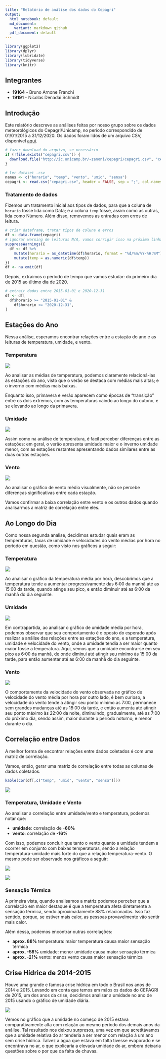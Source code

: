 ```yaml
---
title: "Relatório de análise dos dados do Cepagri"
output:
  html_notebook: default
  md_document:
    variant: markdown_github
  pdf_document: default
---
```


```r
library(ggplot2)
library(dplyr)
library(lubridate)
library(tidyverse)
library(knitr)
```

## Integrantes

* **19164** - Bruno Arnone Franchi
* **19191** - Nícolas Denadai Schmidt


## Introdução

Este relatório descreve as análises feitas por nosso grupo sobre os dados meteorológicos do Cepagri/Unicamp, no período correspondido de 01/01/2015 a 31/12/2020. Os dados foram lidos de um arquivo CSV, disponível [aqui](https://ic.unicamp.br/~zanoni/cepagri/cepagri.csv).

```r
# fazer download do arquivo, se necessário
if (!file.exists("cepagri.csv")) {
  download.file("http://ic.unicamp.br/~zanoni/cepagri/cepagri.csv", "cepagri.csv")
}

# ler dataset .csv
names <- c("horario", "temp", "vento", "umid", "sensa")
cepagri <- read.csv("cepagri.csv", header = FALSE, sep = ";", col.names = names)
```


### Tratamento de dados

Fizemos um tratamento inicial aos tipos de dados, para que a coluna de `horario` fosse lida como Data; e a coluna `temp` fosse, assim como as outras, lida como Número. Além disso, removemos as entradas com erros de leitura.

```r
# criar dataframe, tratar tipos de coluna e erros
df <- data.frame(cepagri)
# ignorar warning de leituras N/A, vamos corrigir isso na próxima linha
suppressWarnings({
  df <- df %>%
    mutate(horario = as_datetime(df$horario, format = "%d/%m/%Y-%H:%M")) %>%
    mutate(temp = as.numeric(df$temp))
})
df <- na.omit(df)
```

Depois, extraímos o período de tempo que vamos estudar: do primeiro dia de 2015 ao último dia de 2020.

```r
# extrair dados entre 2015-01-01 e 2020-12-31
df <- df[
  df$horario >= "2015-01-01" &
    df$horario <= "2020-12-31",
]
```


## Estações do Ano

Nessa análise, esperamos encontrar relações entre a estação do ano e as leituras de temperatura, umidade, e vento.

### Temperatura

![](./plot/diario_temp.png)

Ao analisar as médias de temperatura, podemos claramente relacioná-las às estações do ano, visto que o verão se destaca com médias mais altas; e o inverno com médias mais baixas.

Enquanto isso, primavera e verão aparecem como épocas de "transição" entre os dois extremos, com as temperaturas caindo ao longo do outono, e se elevando ao longo da primavera.

### Umidade

![](./plot/diario_umid.png)

Assim como na análise de temperatura, é facil perceber diferenças entre as estações: em geral, o verão apresenta umidade maior e o inverno umidade menor, com as estações restantes apresentando dados similares entre as duas outras estações.

### Vento

![](./plot/diario_vent.png)

Ao analisar o gráfico de vento médio visualmente, não se percebe diferenças significativas entre cada estação.

Vamos confirmar a baixa correlação entre vento e os outros dados quando analisarmos a matriz de correlação entre eles.


## Ao Longo do Dia

Como nossa segunda analise, decidimos estudar quais eram as temperaturas, taxas de umidade e velocidades do vento médias por hora no período em questão, como visto nos gráficos a seguir:

### Temperatura

![](./plot/hora_temp.png)

Ao analisar o gráfico da temperatura média por hora, descobrimos que a temperatura tende a aumentar progressivamente das 6:00 da manhã até as 15:00 da tarde, quando atinge seu pico, e então diminuir até as 6:00 da manhã do dia seguinte.

### Umidade

![](./plot/hora_umid.png)

Em contrapartida, ao analisar o gráfico de umidade média por hora, podemos observar que seu comportamento é o oposto do esperado após realizar a análise das relações entre as estações do ano, e a temperatura, umidade e velocidade do vento, onde a umidade tendia a ser maior quanto maior fosse a temperatura. Aqui, vemos que a umidade encontra-se em seu pico as 6:00 da manhã, de onde diminui até atingir seu mínimo às 15:00 da tarde, para então aumentar até as 6:00 da manhã do dia seguinte.

### Vento

![](./plot/hora_vent.png)

O comportamente da velocidade do vento observada no gráfico de velocidade do vento média por hora por outro lado, é bem curioso, a velocidade do vento tende a atingir seu ponto mínimo as 7:00, permanece sem grandes mudanças até as 18:00 da tarde, e então aumenta até atingir seu ponto máximo às 22:00 da noite, diminuindo, gradualmente, até as 7:00 do próximo dia, sendo assim, maior durante o período noturno, e menor durante o dia.


## Correlação entre Dados

A melhor forma de encontrar relações entre dados coletados é com uma matriz de correlação.

Vamos, então, gerar uma matriz de correlação entre todas as colunas de dados coletados.

```r
kable(cor(df[,c("temp", "umid", "vento", "sensa")]))
```

![](./plot/matriz_cor.png)

### Temperatura, Umidade e Vento

Ao analisar a correlação entre umidade/vento e temperatura, podemos notar que:

* **umidade**: correlação de **-60%**
* **vento**: correlação de **-16%**

Com isso, podemos concluir que tanto o vento quanto a umidade tendem a ocorrer em conjunto com baixas temperaturas, sendo a relação temperatura-umidade mais forte do que a relação temperatura-vento. O mesmo pode ser observado nos gráficos a seguir:

![](./plot/comp_temp_umid.png)

![](./plot/comp_temp_vento.png)

### Sensação Térmica

A primeira vista, quando analisamos a matriz podemos perceber que a correlação em maior destaque é que a temperatura afeta diretamente a sensação térmica, sendo aproximadamente 88% relacionadas. Isso faz sentido, porque, se estiver mais calor, as pessoas provavelmente vão sentir mais calor.

Além dessa, podemos encontrar outras correlações:

* **aprox. 88%** temperatura: maior temperatura causa maior sensação térmica
* **aprox. -58%** umidade: menor umidade causa maior sensação térmica
* **aprox. -21%** vento: menos vento causa maior sensação térmica



## Crise Hídrica de 2014-2015

Houve uma grande e famosa crise hídrica em todo o Brasil nos anos de 2014 e 2015. Levando em conta que temos em mãos os dados do CEPAGRI de 2015, um dos anos da crise, decidimos analisar a umidade no ano de 2015 usando o gráfico de umidade diária.

![](./plot/diario_umid.png)

Vemos no gráfico que a umidade no começo de 2015 estava comparativamente alta com relação ao mesmo período dos demais anos da análise. Tal resultado nos deixou surpresos, uma vez em que acretitávamos que a umidade relativa do ar tenderia a ser menor com relação à um ano sem crise hídrica. Talvez a água que estava em falta tivesse evaporado e se encontrava no ar, o que explicaria a elevada umidade do ar, embora deixaria questões sobre o por que da falta de chuvas.